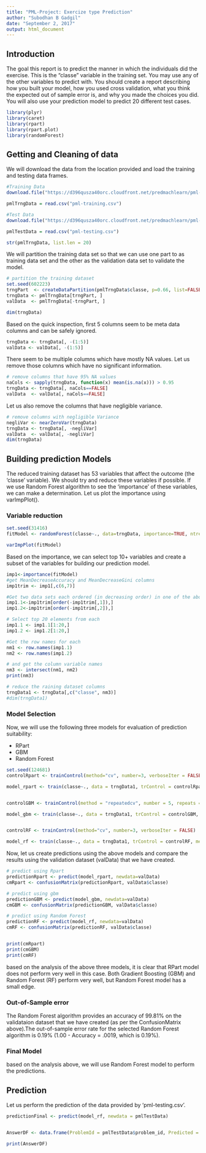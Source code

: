 ---
title: "PML-Project: Exercize type Prediction"
author: "Subodhan B Gadgil"
date: "September 2, 2017"
output: html_document
---

## Introduction

The goal this report is to predict the manner in which the individuals did the exercise. This is the "classe" variable in the training set. You may use any of the other variables to predict with. You should create a report describing how you built your model, how you used cross validation, what you think the expected out of sample error is, and why you made the choices you did. You will also use your prediction model to predict 20 different test cases. 

```{r setup, include=FALSE}
library(plyr)
library(caret)
library(rpart)
library(rpart.plot)
library(randomForest)

```

## Getting and Cleaning of data

We will download the data from the location provided and load the training and testing data frames.


```{r DownloadAndRead}
#Training Data
download.file("https://d396qusza40orc.cloudfront.net/predmachlearn/pml-training.csv", destfile = "pml-training.csv")

pmlTrngData = read.csv("pml-training.csv")

#Test Data
download.file("https://d396qusza40orc.cloudfront.net/predmachlearn/pml-testing.csv", destfile = "pml-testing.csv")

pmlTestData = read.csv("pml-testing.csv")

str(pmlTrngData, list.len = 20)

```

We will partition the training data set so that we can use one part to as training data set and the other as the validation data set to validate the model.

```{r partition}
# partition the training dataset
set.seed(602223)
trngPart  <- createDataPartition(pmlTrngData$classe, p=0.66, list=FALSE)
trngData <- pmlTrngData[trngPart, ]
valData  <- pmlTrngData[-trngPart, ]

dim(trngData)
```


Based on the quick inspection, first 5 columns seem to be meta data columns and can be safely ignored.

```{r TrimColumns}
trngData <- trngData[, -(1:5)]
valData <- valData[, -(1:5)]
```

There seem to be multiple columns which have mostly NA values. Let us remove those columns which have no significant information.

```{r RemoveNACols}
# remove columns that have 95% NA values
naCols <- sapply(trngData, function(x) mean(is.na(x))) > 0.95
trngData <- trngData[, naCols==FALSE]
valData  <- valData[, naCols==FALSE]
```

Let us also remove the columns that have negligible variance.

```{r LowVariance}
# remove columns with negligible Variance
negliVar <- nearZeroVar(trngData)
trngData <- trngData[, -negliVar]
valData  <- valData[, -negliVar]
dim(trngData)
```

## Building prediction Models

The reduced training dataset has 53 variables that affect the outcome (the 'classe' variable). We should try and reduce these variables if possible. If we use Random Forest algorithm to see the 'importance' of these variables, we can make a determination. Let us plot the importance using varImpPlot().

### Variable reduction

```{r VariableReduction1}
set.seed(31416)
fitModel <- randomForest(classe~., data=trngData, importance=TRUE, ntree=100)

varImpPlot(fitModel)
```

Based on the importance, we can select top 10+ variables and create a subset of the variables for building our prediction model.

```{r VariableReduction2}
imp1<-importance(fitModel)
#get MeanDecreaseAccuracy and MeanDecreaseGini columns
imp1trim <- imp1[,c(6,7)]

#Get two data sets each ordered (in decreasing order) in one of the above two columns
imp1.1<-imp1trim[order(-imp1trim[,1]),]
imp1.2<-imp1trim[order(-imp1trim[,2]),]

# Select top 20 elements from each
imp1.1 <- imp1.1[1:20,]
imp1.2 <- imp1.2[1:20,]

#Get the row names for each
nm1 <- row.names(imp1.1)
nm2 <- row.names(imp1.2)

# and get the column variable names
nm3 <- intersect(nm1, nm2)
print(nm3)

# reduce the raining dataset columns
trngData1 <- trngData[,c("classe", nm3)]
#dim(trngData1)

```

### Model Selection

Now, we will use the following three models for evaluation of prediction suitability:

  * RPart
  * GBM
  * Random Forest

```{r TrainingModels}
set.seed(124681)
controlRpart <- trainControl(method="cv", number=3, verboseIter = FALSE)

model_rpart <- train(classe~., data = trngData1, trControl = controlRpart, method='rpart')


controlGBM <- trainControl(method = "repeatedcv", number = 5, repeats = 2, verboseIter =  FALSE)

model_gbm <- train(classe~., data = trngData1, trControl = controlGBM, method = 'gbm', verbose=F)


controlRF <- trainControl(method="cv", number=3, verboseIter = FALSE)

model_rf <- train(classe~., data = trngData1, trControl = controlRF, method = 'rf', ntree = 100)
```

Now, let us create predictions using the above models and compare the results using the validation dataset (valData) that we have created.

```{r ComparePrecitions}
# predict using Rpart
predictionRpart <- predict(model_rpart, newdata=valData)
cmRpart <- confusionMatrix(predictionRpart, valData$classe)

# predict using gbm
predictionGBM <- predict(model_gbm, newdata=valData)
cmGBM <- confusionMatrix(predictionGBM, valData$classe)

# predict using Random Forest
predictionRF <- predict(model_rf, newdata=valData)
cmRF <- confusionMatrix(predictionRF, valData$classe)


print(cmRpart)
print(cmGBM)
print(cmRF)

```

based on the analysis of the above three models, it is clear that RPart model does not perform very well in this case. Both Gradient Boosting (GBM) and Random Forest (RF) perform very well, but Random Forest model has a small edge.

### Out-of-Sample error

The Random Forest algorithm provides an accuracy of 99.81% on the validataion dataset that we have created (as per the ConfusionMatrix above).The out-of-sample error rate for the selected Random Forest algorithm is 0.19% (1.00 - Accuracy = .0019, which is 0.19%).

### Final Model

based on the analysis above, we will use Random Forest model to perform the predictions.


## Prediction

Let us perform the prediction of the data provided by 'pml-testing.csv'.

```{r prediction}
predictionFinal <- predict(model_rf, newdata = pmlTestData)


AnswerDF <- data.frame(ProblemId = pmlTestData$problem_id, Predicted = predictionFinal)

print(AnswerDF)
```